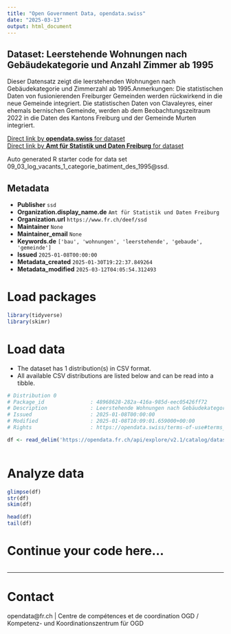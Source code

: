 ```yaml
---
title: "Open Government Data, opendata.swiss"
date: "2025-03-13"
output: html_document
---
```


## Dataset: Leerstehende Wohnungen nach Gebäudekategorie und Anzahl Zimmer ab 1995

Dieser Datensatz zeigt die leerstehenden Wohnungen nach Gebäudekategorie und Zimmerzahl ab 1995.Anmerkungen: Die statistischen Daten von fusionierenden Freiburger Gemeinden werden rückwirkend in die neue Gemeinde integriert. Die statistischen Daten von Clavaleyres, einer ehemals bernischen Gemeinde, werden ab dem Beobachtungszeitraum 2022 in die Daten des Kantons Freiburg und der Gemeinde Murten integriert.

[Direct link by **opendata.swiss** for dataset](https://opendata.swiss/de/dataset/leerstehende-wohnungen-nach-gebaudekategorie-und-anzahl-zimmer-ab-1995)<br>
[Direct link by **Amt für Statistik und Daten Freiburg** for dataset](https://opendata.fr.ch/explore/dataset/09_03_log_vacants_1_categorie_batiment_des_1995/)

Auto generated R starter code for data set 09_03_log_vacants_1_categorie_batiment_des_1995@ssd.

## Metadata

- **Publisher** `ssd`
- **Organization.display_name.de** `Amt für Statistik und Daten Freiburg`
- **Organization.url** `https://www.fr.ch/deef/ssd`
- **Maintainer** `None`
- **Maintainer_email** `None`
- **Keywords.de** `['bau', 'wohnungen', 'leerstehende', 'gebaude', 'gemeinde']`
- **Issued** `2025-01-08T00:00:00`
- **Metadata_created** `2025-01-30T19:22:37.849264`
- **Metadata_modified** `2025-03-12T04:05:54.312493`


# Load packages

```r

library(tidyverse)
library(skimr)

```

# Load data

-   The dataset has 1 distribution(s) in CSV format.
-   All available CSV distributions are listed below and can be read into a tibble.

```r

# Distribution 0
# Package_id               : 48968628-282a-416a-985d-eec05426ff72
# Description              : Leerstehende Wohnungen nach Gebäudekategorie und Anzahl Zimmer ab 1995 (csv)
# Issued                   : 2025-01-08T00:00:00
# Modified                 : 2025-01-08T10:09:01.659000+00:00
# Rights                   : https://opendata.swiss/terms-of-use#terms_by

df <- read_delim('https://opendata.fr.ch/api/explore/v2.1/catalog/datasets/09_03_log_vacants_1_categorie_batiment_des_1995/exports/csv?use_labels=true')



```

# Analyze data

```r

glimpse(df)
str(df)
skim(df)

head(df)
tail(df)

```

# Continue your code here...

```r

```

------------------------------------------------------------------------

# Contact

opendata@fr.ch | Centre de compétences et de coordination OGD / Kompetenz- und Koordinationszentrum für OGD
